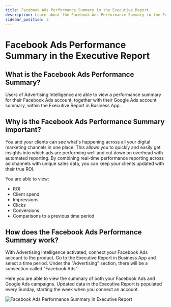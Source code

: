 ```yaml
---
title: Facebook Ads Performance Summary in the Executive Report
description: Learn about the Facebook Ads Performance Summary in the Executive Report and how it helps track ad performance.
sidebar_position: 2
---
```


# Facebook Ads Performance Summary in the Executive Report

## What is the Facebook Ads Performance Summary?

Users of Advertising Intelligence are able to view a performance summary for their Facebook Ads account, together with their Google Ads account summary, within the Executive Report in Business App.

## Why is the Facebook Ads Performance Summary important?

You and your clients can see what's happening across all your digital marketing channels in one place. This allows you to quickly and easily get insights into which ads are performing well and cut down on overhead with automated reporting. By combining real-time performance reporting across ad channels with unique sales data, you can keep your clients updated with their true ROI.

You are able to view:

- ROI
- Client spend
- Impressions
- Clicks
- Conversions
- Comparisons to a previous time period

## How does the Facebook Ads Performance Summary work?

With Advertising Intelligence activated, connect your Facebook Ads account to the product. Go to the Executive Report in Business App and select a time period. Under the "Advertising" section, there will be a subsection called "Facebook Ads".

Here you are able to view the summary of both your Facebook Ads and Google Ads campaigns. Updated data in the Executive Report is populated every Sunday, starting the week when you connect an account.

![Facebook Ads Performance Summary in Executive Report](/img/business-app-executive-report/facebook-ads-performance.jpg)
